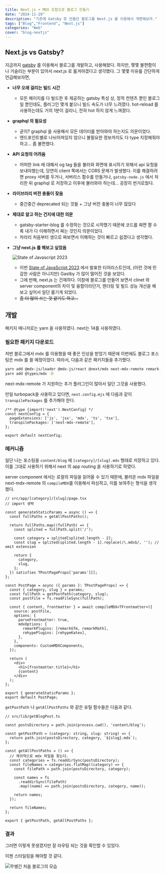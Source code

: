```yaml
---
title: Next.js + MDX 조합으로 블로그 만들기
date: "2024-11-29"
description: "기존에 Gatsby 로 만들던 블로그를 Next.js 를 이용해서 개편해보자."
tags: ["Blog","Frontend", "Next.js"]
categories: "Web"
cover: "blog-nextjs"
---
```


## Next.js vs Gatsby?

지금까지 [gatsby](https://www.gatsbyjs.com/) 를 이용해서 블로그를 개발하고, 사용해왔다. 하지만, 몇몇 불편함이나 거슬리는 부분이 있어서 next.js 로 옮겨야겠다고 생각했다. 그 몇몇 이유를 간단하게 언급해보자면,

- **너무 오래 걸리는 빌드 시간**
  - 모든 페이지를 다 빌드한 후 제공하는 gatsby 특성 상, 정적 컨텐츠 뿐인 블로그일 뿐인데도, 플러그인 몇개 붙으니 빌드 속도가 너무 느려졌다. hot-reload 를 사용하는데도 거의 1분이 걸리니, 전혀 hot 하지 않게 느껴졌다.
- **graphql 의 필요성**
  - 굳이? graphql 을 사용해서 모든 데이터를 받아와야 하는지도 의문이었다.
  - 엔드포인트별로 나뉘어져있지 않으니 불필요한 정보까지도 다 type 지정해줘야 하고… 좀 불편했다.
- **API 요청의 어려움**
  - 어떠한 link 에 대해서 og tag 들을 불러와 화면에 표시하기 위해서 api 요청을 보내야했는데, 당연히 client 쪽에서는 CORS 문제가 발생했다. 이를 해결하려면 proxy 서버를 두거나, 서버리스 함수를 만들거나, `gatsby-node.js` 에서 처리한 뒤 graphql 로 저장하고 이후에 불러와야 하는데… 굉장히 번거로웠다.
- **라이브러리 버전 충돌이 잦음**
  - 중간중간 deprecated 되는 것들 + 그냥 버전 충돌이 너무 많았다
- **제대로 알고 하는 건지에 대한 의문**
  - gatsby-starter-blog 를 수정하는 것으로 시작했기 때문에 코드를 짜면 짤 수록 내가 다 이해하면서 짜는 것인지 의문이었다.
  - 차라리 처음부터 생으로 짜보면서 이해하는 것이 빠르고 쉽겠다고 생각했다.
- **그냥 next.js 를 해보고 싶었음**

    ![State of Javascript 2023](state-js-2023.png)

  - 이번 [State of JavaScript 2023](https://2023.stateofjs.com/en-US/libraries/#tier_list) 에서 발표한 티어리스트인데, (이런 것에 민감한 사람은 아니지만) Gastby 가 많이 떨어진 것을 보았다.
  - 그에 반해, next.js 는 건재하다. 이참에 블로그를 만들어 보면서 clinet 와 server component의 차이 및 융합이라던가, 렌더링 및 빌드 성능 개선을 해보고 싶어서 일단 옮기게 되었다.
  - ~~좀 더 많이 쓰는 것 같기도 하고…~~

## 개발

패키지 매니저로는 yarn 을 사용하였다. next는 14를 사용하였다.

### 필요한 패키지 다운로드

저번 블로그에서 mdx 를 이용했을 때 좋은 인상을 받았기 때문에 이번에도 블로그 포스팅은 mdx 를 쓸 예정이었다. 따라서, 다음과 같은 패키지들을 추가했다.

```bash
yarn add @mdx-js/loader @mdx-js/react @next/mdx next-mdx-remote remark-gfm 
yarn add @types/mdx -D
```

next-mdx-remote 가 지원하는 추가 플러그인이 많아서 일단 그것을 사용했다.

만일 turbopack을 사용하고 있다면, `next.config.mjs` 에 다음과 같이 `transpilePackages` 를 추가해야 한다.

```tsx
/** @type {import('next').NextConfig} */
const nextConfig = {
  pageExtensions: ['js', 'jsx', 'mdx', 'ts', 'tsx'],
  transpilePackages: ['next-mdx-remote'],
};

export default nextConfig;
```

### 메커니즘

일단 나는 포스팅을 `content/blog` 에 `[category]/[slug].mdx` 형태로 저장하고 있다. 이를 그대로 사용하기 위해서 next 의 app routing 을 사용하기로 하였다.

server component 에서는 로컬의 파일을 읽어올 수 있기 때문에, 불러온 mdx 파일을 next-mdx-remote 의 `compileMDX`를 이용해서 파싱하고, 이를 보여주는 형식을 생각했다.

```tsx
// src/app/[category]/[slug]/page.tsx
// import 생략

const generateStaticParams = async () => {
  const fullPaths = getAllPostPaths();

  return fullPaths.map((fullPath) => {
    const splited = fullPath.split('/');

    const category = splited[splited.length - 2];
    const slug = splited[splited.length - 1].replace(/\.mdx$/, ''); // omit extension

    return {
      category,
      slug,
    };
  }) satisfies TPostPageProps['params'][];
};

const PostPage = async ({ params }: TPostPageProps) => {
  const { category, slug } = params;
  const fullPath = getPostPath(category, slug);
  const postFile = fs.readFileSync(fullPath);

  const { content, frontmatter } = await compileMDX<TFrontmatter>({
    source: postFile,
    options: {
      parseFrontmatter: true,
      mdxOptions: {
        remarkPlugins: [remarkGfm, remarkMath],
        rehypePlugins: [rehypeKatex],
      },
    },
    components: CustomMDXComponents,
  });

  return (
    <div>
      <h1>{frontmatter.title}</h1>
      {content}
    </div>
  );
};

export { generateStaticParams };
export default PostPage;
```

`getPostPath` 나 `getAllPostPaths` 와 같은 유틸 함수들은 다음과 같다.

```tsx
// src/lib/getBlogPost.ts

const postsDirectory = path.join(process.cwd(), 'content/blog');

const getPostPath = (category: string, slug: string) => {
  return path.join(postsDirectory, category, `${slug}.mdx`);
};

const getAllPostPaths = () => {
  // 재귀적으로 mdx 파일을 찾는다.
  const categories = fs.readdirSync(postsDirectory);
  const fileNames = categories.flatMap((category) => {
    const filePath = path.join(postsDirectory, category);
    
    const names = fs
      .readdirSync(filePath)
      .map((name) => path.join(postsDirectory, category, name));

    return names;
  });

  return fileNames;
};

export { getPostPath, getAllPostPaths };
```

### 결과

그러면 이렇게 못생겼지만 잘 라우팅 되는 것을 확인할 수 있었다.

이젠 스타일링을 해야할 것 같다.

![무쌩긴 처음 블로그의 모습](first-page.png)

